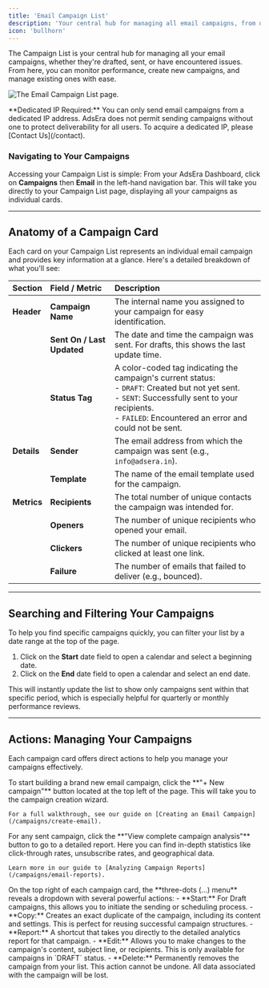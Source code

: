 ```yaml
---
title: 'Email Campaign List'
description: 'Your central hub for managing all email campaigns, from drafts to sent, and monitoring their performance at a glance.'
icon: 'bullhorn'
---
```


The Campaign List is your central hub for managing all your email campaigns, whether they're drafted, sent, or have encountered issues. From here, you can monitor performance, create new campaigns, and manage existing ones with ease.

![The Email Campaign List page.](https://sgp1.digitaloceanspaces.com/whatsera/6d3e9a79-60dd-4d8c-8264-299c54efc66b_campaign_e_list.png)

<Info>
  **Dedicated IP Required:** You can only send email campaigns from a dedicated IP address. AdsEra does not permit sending campaigns without one to protect deliverability for all users. To acquire a dedicated IP, please [Contact Us](/contact).
</Info>

### Navigating to Your Campaigns
Accessing your Campaign List is simple:
<Steps>
    <Step title="Select Campaigns">From your AdsEra Dashboard, click on **Campaigns** then **Email** in the left-hand navigation bar.</Step>
    <Step title="View Your List">This will take you directly to your Campaign List page, displaying all your campaigns as individual cards.</Step>
</Steps>

---

## Anatomy of a Campaign Card

Each card on your Campaign List represents an individual email campaign and provides key information at a glance. Here's a detailed breakdown of what you'll see:

| Section | Field / Metric | Description |
| :--- | :--- | :--- |
| **Header** | **Campaign Name** | The internal name you assigned to your campaign for easy identification. |
| | **Sent On / Last Updated** | The date and time the campaign was sent. For drafts, this shows the last update time. |
| | **Status Tag** | A color-coded tag indicating the campaign's current status: <br/>- `DRAFT`: Created but not yet sent. <br/>- `SENT`: Successfully sent to your recipients. <br/>- `FAILED`: Encountered an error and could not be sent. |
| **Details** | **Sender** | The email address from which the campaign was sent (e.g., `info@adsera.in`). |
| | **Template** | The name of the email template used for the campaign. |
| **Metrics** | **Recipients** | The total number of unique contacts the campaign was intended for. |
| | **Openers** | The number of unique recipients who opened your email. |
| | **Clickers**| The number of unique recipients who clicked at least one link. |
| | **Failure**| The number of emails that failed to deliver (e.g., bounced). |

---

## Searching and Filtering Your Campaigns

To help you find specific campaigns quickly, you can filter your list by a date range at the top of the page.

1.  Click on the **Start** date field to open a calendar and select a beginning date.
2.  Click on the **End** date field to open a calendar and select an end date.

This will instantly update the list to show only campaigns sent within that specific period, which is especially helpful for quarterly or monthly performance reviews.

---

## Actions: Managing Your Campaigns

Each campaign card offers direct actions to help you manage your campaigns effectively.

<AccordionGroup>
  <Accordion title="Creating a New Campaign">
    To start building a brand new email campaign, click the **"+ New campaign"** button located at the top left of the page. This will take you to the campaign creation wizard.
    
    For a full walkthrough, see our guide on [Creating an Email Campaign](/campaigns/create-email).
  </Accordion>
  <Accordion title="Viewing a Detailed Report">
    For any sent campaign, click the **"View complete campaign analysis"** button to go to a detailed report. Here you can find in-depth statistics like click-through rates, unsubscribe rates, and geographical data.
    
    Learn more in our guide to [Analyzing Campaign Reports](/campaigns/email-reports).
  </Accordion>
  <Accordion title="Using the More Options (⋮) Menu">
    On the top right of each campaign card, the **three-dots (...) menu** reveals a dropdown with several powerful actions:
    - **Start:** For Draft campaigns, this allows you to initiate the sending or scheduling process.
    - **Copy:** Creates an exact duplicate of the campaign, including its content and settings. This is perfect for reusing successful campaign structures.
    - **Report:** A shortcut that takes you directly to the detailed analytics report for that campaign.
    - **Edit:** Allows you to make changes to the campaign's content, subject line, or recipients. This is only available for campaigns in `DRAFT` status.
    - **Delete:** Permanently removes the campaign from your list.
      <Warning>This action cannot be undone. All data associated with the campaign will be lost.</Warning>
  </Accordion>
</AccordionGroup>